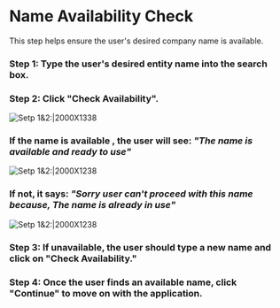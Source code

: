 # Name Availability Check
This step helps ensure the user's desired company name is available.

###  Step 1: Type the user's desired entity name into the search box.

###  Step 2: Click "Check Availability".

![Setp 1&2:|2000X1338](/priv-unlimited7.png)

###  If the name is available , the user will see: ***"The name is available and ready to use"***

![Setp 1&2:|2000X1238](/priv-unlimited8.png)

###  If not, it says: *"Sorry user can't proceed with this name because, The name is already in use"*

![Setp 1&2:|2000X1238](/priv-limited9.png)

###  Step 3: If unavailable, the user should type a new name and click on "Check Availability."

###  Step 4: Once the user finds an available name, click "Continue" to move on with the application.
